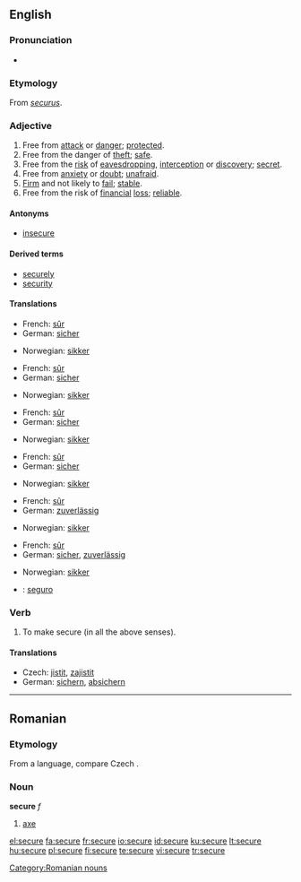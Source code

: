 {{wikipedia|dab=Secure}}
==English==

===Pronunciation===
* {{audio|en-us-secure.ogg|Audio (US)}}

===Etymology===
From {{L.}} ''[[securus]]''.

===Adjective===
{{en-adj|securer|securest|more}}

# Free from [[attack]] or [[danger]]; [[protected]].
# Free from the danger of [[theft]]; [[safe]].
# Free from the [[risk]] of [[eavesdropping]],  [[interception]] or [[discovery]]; [[secret]].
# Free from [[anxiety]] or [[doubt]]; [[unafraid]].
# [[Firm]] and not likely to [[fail]]; [[stable]].
# Free from the risk of [[financial]] [[loss]]; [[reliable]].

====Antonyms====
* [[insecure]]

====Derived terms====
* [[securely]]
* [[security]]

====Translations====
{{trans-top|Free from attack or danger; protected}}
* French: [[sûr]]
* German: [[sicher]]
{{trans-mid}}
* Norwegian: [[sikker]]
{{trans-bottom}}

{{trans-top|Free from the danger of theft; safe}}
* French: [[sûr]]
* German: [[sicher]]
{{trans-mid}}
* Norwegian: [[sikker]]
{{trans-bottom}}

{{trans-top|Free from the risk of eavesdropping, interception or discovery; secret}}
* French: [[sûr]]
* German: [[sicher]]
{{trans-mid}}
* Norwegian: [[sikker]]
{{trans-bottom}}

{{trans-top|Free from anxiety or doubt; unafraid}}
* French: [[sûr]]
* German: [[sicher]]
{{trans-mid}}
* Norwegian: [[sikker]]
{{trans-bottom}}

{{trans-top|Firm and not likely to fail; stable}}
* French: [[sûr]]
* German: [[zuverlässig]]
{{trans-mid}}
* Norwegian: [[sikker]]
{{trans-bottom}}

{{trans-top|Free from the risk of financial loss; reliable}}
* French: [[sûr]]
* German: [[sicher]], [[zuverlässig]]
{{trans-mid}}
* Norwegian: [[sikker]]
{{trans-bottom}}

{{checktrans-top}}
* {{ttbc|Spanish}}: [[seguro]]
{{trans-bottom}}

===Verb===
{{en-verb|secur|ing}}

# To make secure (in all the above senses).

====Translations====
{{trans-top|To make secure}}
* Czech: [[jistit]], [[zajistit]]
* German: [[sichern]], [[absichern]]
{{trans-mid}}
{{trans-bottom}}

----

==Romanian==

===Etymology===
From a {{Sla.|ro}} language, compare Czech {{term|sekera|lang=cs}}.

===Noun===
'''secure'''  ''f''

# [[axe]]

[[Category:Romanian nouns]]

[[el:secure]]
[[fa:secure]]
[[fr:secure]]
[[io:secure]]
[[id:secure]]
[[ku:secure]]
[[lt:secure]]
[[hu:secure]]
[[pl:secure]]
[[fi:secure]]
[[te:secure]]
[[vi:secure]]
[[tr:secure]]
